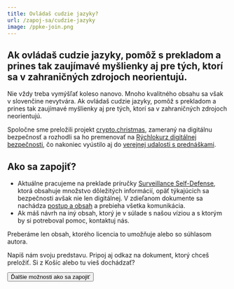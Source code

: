 ```yaml
---
title: Ovládaš cudzie jazyky?
url: /zapoj-sa/cudzie-jazyky
image: /ppke-join.png
---
```



## Ak ovládaš cudzie jazyky, pomôž s prekladom a prines tak zaujímavé myšlienky aj pre tých, ktorí sa v zahraničných zdrojoch neorientujú.

Nie vždy treba vymýšľať koleso nanovo. Mnoho kvalitného obsahu sa však v slovenčine nevytvára. Ak ovládaš cudzie jazyky, pomôž s prekladom a prines tak zaujímavé myšlienky aj pre tých, ktorí sa v zahraničných zdrojoch neorientujú.

Spoločne sme preložili projekt [crypto.christmas](https://crypto.christmas/), zameraný na digitálnu bezpečnosť a rozhodli sa ho premenovať na [Rýchlokurz digitálnej bezpečnosti](https://www.paralelnapoliskosice.sk/rychlokurz-bezpecnosti), čo nakoniec vyústilo aj do [verejnej udalosti s prednáškami](/zapoj-sa/program).

## Ako sa zapojiť?

- Aktuálne pracujeme na preklade príručky [Surveillance Self-Defense](https://ssd.eff.org/), ktorá obsahuje množstvo dôležitých informácií, opäť týkajúcich sa bezpečnosti avšak nie len digitálnej. V zdieľanom dokumente sa nachádza [postup a obsah](https://docs.google.com/document/d/15H1HjMughUThNjEXWMAv6FtqPlHI2V5DyC1fq0qBc2E/edit?usp=sharing) a prebieha všetka komunikácia.
- Ak máš návrh na iný obsah, ktorý je v súlade s našou víziou a s ktorým by si potreboval pomoc, kontaktuj nás.

Preberáme len obsah, ktorého licencia to umožňuje alebo so súhlasom autora.

<FormJoin category="Pomoc s prekladom">
  Napíš nám svoju predstavu. Pripoj aj odkaz na dokument, ktorý chceš preložiť.
  Si z Košíc alebo tu vieš dochádzať?
</FormJoin>

<Button to="/zapoj-sa">Ďalšie možnosti ako sa zapojiť</Button>
